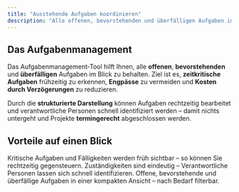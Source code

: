 ```yaml
---
title: "Ausstehende Aufgaben koordinieren"
description: "Alle offenen, bevorstehenden und überfälligen Aufgaben im Blick"
---
```


## Das Aufgabenmanagement

Das Aufgabenmanagement‑Tool hilft Ihnen, alle **offenen**, **bevorstehenden** und **überfälligen** Aufgaben im Blick zu behalten. Ziel ist es, **zeitkritische Aufgaben** frühzeitig zu erkennen, **Engpässe** zu vermeiden und **Kosten durch Verzögerungen** zu reduzieren.

Durch die **strukturierte Darstellung** können Aufgaben rechtzeitig bearbeitet und verantwortliche Personen schnell identifiziert werden – damit nichts untergeht und Projekte **termingerecht** abgeschlossen werden.

## Vorteile auf einen Blick

<AccordionGroup>
  <Accordion title="⏱️ Frühzeitige Erkennung">
    Kritische Aufgaben und Fälligkeiten werden früh sichtbar – so können Sie rechtzeitig gegensteuern.
  </Accordion>
  <Accordion title="👤 Klare Verantwortlichkeiten">
    Zuständigkeiten sind eindeutig – Verantwortliche Personen lassen sich schnell identifizieren.
  </Accordion>
  <Accordion title="🗂️ Strukturierte Übersicht">
    Offene, bevorstehende und überfällige Aufgaben in einer kompakten Ansicht – nach Bedarf filterbar.
  </Accordion>
</AccordionGroup>


